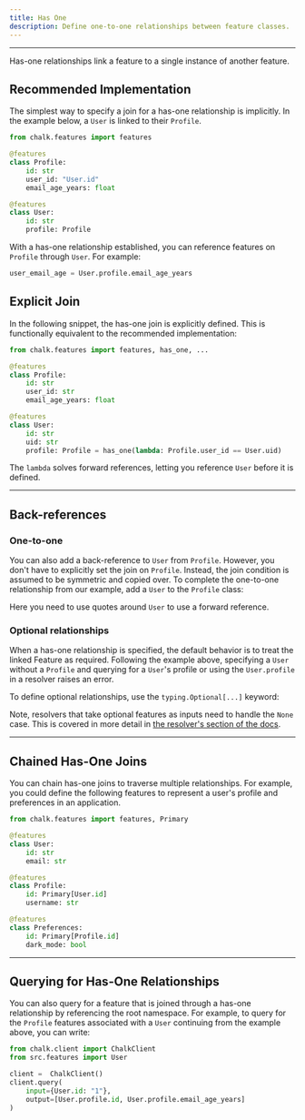 ```yaml
---
title: Has One
description: Define one-to-one relationships between feature classes.
---
```



---

Has-one relationships link a feature to a single instance of another feature.

## Recommended Implementation

The simplest way to specify a join for a has-one relationship is implicitly. In the example below,
a `User` is linked to their `Profile`.

```py
from chalk.features import features

@features
class Profile:
    id: str
    user_id: "User.id"
    email_age_years: float

@features
class User:
    id: str
    profile: Profile
```

With a has-one relationship established, you can reference features on `Profile` through
`User`. For example:

```py
user_email_age = User.profile.email_age_years
```

## Explicit Join

In the following snippet, the has-one join is explicitly defined. This is functionally
equivalent to the recommended implementation:

```py
from chalk.features import features, has_one, ...

@features
class Profile:
    id: str
    user_id: str
    email_age_years: float

@features
class User:
    id: str
    uid: str
    profile: Profile = has_one(lambda: Profile.user_id == User.uid)
```

<TipInfo>
  The <code>lambda</code> solves forward references, letting you reference <code>User</code> before it is defined.
</TipInfo>

---

## Back-references

### One-to-one

You can also add a back-reference to `User` from `Profile`.
However, you don't have to explicitly set the join on `Profile`.
Instead, the join condition is assumed to be symmetric and copied over.
To complete the one-to-one relationship from our example, add a `User`
to the `Profile` class:

<PyDiffEditor html={oneToOneDiff} />

<TipInfo>Here you need to use quotes around `User` to use a forward reference.</TipInfo>

### Optional relationships

When a has-one relationship is specified, the default behavior is to treat the linked Feature
as required. Following the example above, specifying a `User` without a `Profile` and
querying for a `User`'s profile or using the `User.profile` in a resolver raises an
error.

To define optional relationships, use the `typing.Optional[...]` keyword:

<PyDiffEditor html={hasOneOptionalDiff} />

Note, resolvers that take optional features as inputs need to handle the `None` case. This is
covered in more detail in [the resolver's section of the docs](/docs/resolver-inputs#optional-has-one).

---

## Chained Has-One Joins

You can chain has-one joins to traverse multiple relationships. For example, you could define
the following features to represent a user's profile and preferences in an application.

```python
from chalk.features import features, Primary

@features
class User:
    id: str
    email: str

@features
class Profile:
    id: Primary[User.id]
    username: str

@features
class Preferences:
    id: Primary[Profile.id]
    dark_mode: bool


```

---

## Querying for Has-One Relationships

You can also query for a feature that is joined through a has-one relationship by
referencing the root namespace. For example, to query for the `Profile` features
associated with a `User` continuing from the example above, you can write:

```python
from chalk.client import ChalkClient
from src.features import User

client =  ChalkClient()
client.query(
    input={User.id: "1"},
    output=[User.profile.id, User.profile.email_age_years]
)
```

